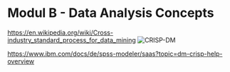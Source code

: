 # Modul B - Data Analysis Concepts {.unnumbered}

<https://en.wikipedia.org/wiki/Cross-industry_standard_process_for_data_mining> 
![CRISP-DM](1024px-CRISP-DM_Process_Diagram.png)

<https://www.ibm.com/docs/de/spss-modeler/saas?topic=dm-crisp-help-overview>
